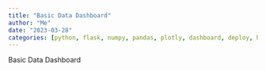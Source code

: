 ```yaml
---
title: "Basic Data Dashboard"
author: "Me"
date: "2023-03-28"
categories: [python, flask, numpy, pandas, plotly, dashboard, deploy, heroku]
---
```


Basic Data Dashboard